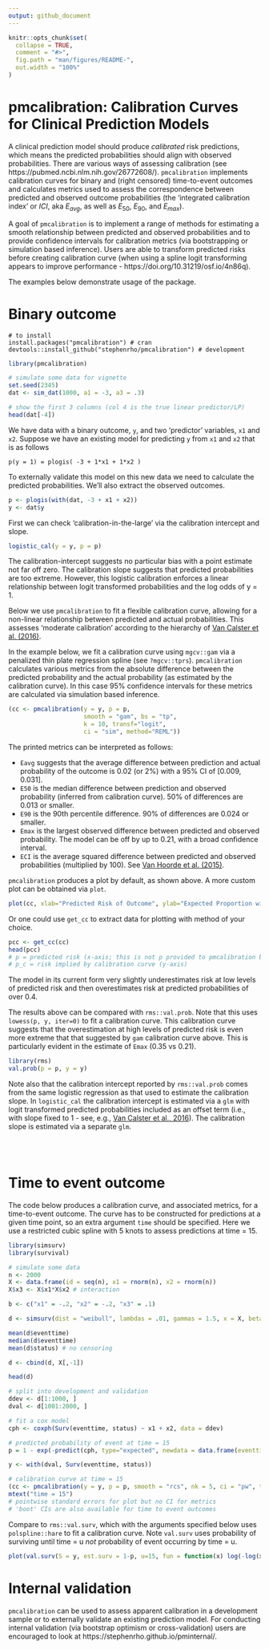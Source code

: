 ```yaml
---
output: github_document
---
```


<!-- README.md is generated from README.Rmd. Please edit that file -->

```r
knitr::opts_chunk$set(
  collapse = TRUE,
  comment = "#>",
  fig.path = "man/figures/README-",
  out.width = "100%"
)
```

# pmcalibration: Calibration Curves for Clinical Prediction Models

A clinical prediction model should produce *calibrated* risk predictions, which means the predicted probabilities should align with observed probabilities. There are various ways of assessing calibration (see https://pubmed.ncbi.nlm.nih.gov/26772608/). `pmcalibration` implements calibration curves for binary and (right censored) time-to-event outcomes and calculates metrics used to assess the correspondence between predicted and observed outcome probabilities (the 'integrated calibration index' or $ICI$, aka $E_{avg}$, as well as $E_{50}$, $E_{90}$, and $E_{max}$).

A goal of `pmcalibration` is to implement a range of methods for estimating a smooth relationship between predicted and observed probabilities and to provide confidence intervals for calibration metrics (via bootstrapping or simulation based inference). Users are able to transform predicted risks before creating calibration curve (when using a spline logit transforming appears to improve performance - https://doi.org/10.31219/osf.io/4n86q).

The examples below demonstrate usage of the package.

# Binary outcome

```
# to install
install.packages("pmcalibration") # cran
devtools::install_github("stephenrho/pmcalibration") # development
```

```r
library(pmcalibration)

# simulate some data for vignette
set.seed(2345)
dat <- sim_dat(1000, a1 = -3, a3 = .3)

# show the first 3 columns (col 4 is the true linear predictor/LP)
head(dat[-4])
```

We have data with a binary outcome, `y`, and two 'predictor' variables, `x1` and `x2`. Suppose we have an existing model for predicting `y` from `x1` and `x2` that is as follows

```
p(y = 1) = plogis( -3 + 1*x1 + 1*x2 )
```

To externally validate this model on this new data we need to calculate the predicted probabilities. We'll also extract the observed outcomes.

```r
p <- plogis(with(dat, -3 + x1 + x2))
y <- dat$y
```

First we can check 'calibration-in-the-large' via the calibration intercept and slope. 

```r
logistic_cal(y = y, p = p)
```

The calibration-intercept suggests no particular bias with a point estimate not far off zero. The calibration slope suggests that predicted probabilities are too extreme. However, this logistic calibration enforces a linear relationship between logit transformed probabilities and the log odds of y = 1. 

Below we use `pmcalibration` to fit a flexible calibration curve, allowing for a non-linear relationship between predicted and actual probabilities. This assesses 'moderate calibration' according to the hierarchy of [Van Calster et al. (2016)](https://pubmed.ncbi.nlm.nih.gov/26772608/).

In the example below, we fit a calibration curve using `mgcv::gam` via a penalized thin plate regression spline (see `?mgcv::tprs`). `pmcalibration` calculates various metrics from the absolute difference between the predicted probability and the actual probability (as estimated by the calibration curve). In this case 95% confidence intervals for these metrics are calculated via simulation based inference. 

```r
(cc <- pmcalibration(y = y, p = p, 
                     smooth = "gam", bs = "tp", 
                     k = 10, transf="logit",
                     ci = "sim", method="REML"))

```
 
The printed metrics can be interpreted as follows: 

- `Eavg` suggests that the average difference between prediction and actual probability of the outcome is 0.02 (or 2%) with a 95% CI of [0.009, 0.031].
- `E50` is the median difference between prediction and observed probability (inferred from calibration curve). 50% of differences are 0.013 or smaller.
- `E90` is the 90th percentile difference. 90% of differences are 0.024 or smaller. 
- `Emax` is the largest observed difference between predicted and observed probability. The model can be off by up to 0.21, with a broad confidence interval.
- `ECI` is the average squared difference between predicted and observed probabilities (multiplied by 100). See [Van Hoorde et al. (2015)](https://pubmed.ncbi.nlm.nih.gov/25579635/).

`pmcalibration` produces a plot by default, as shown above. A more custom plot can be obtained via `plot`.

```r
plot(cc, xlab="Predicted Risk of Outcome", ylab="Expected Proportion with Outcome", fillcol = "blue", ideallty = 0)
```

Or one could use `get_cc` to extract data for plotting with method of your choice.

```r

pcc <- get_cc(cc)
head(pcc) 
# p = predicted risk (x-axis; this is not p provided to pmcalibration but is determined by eval)
# p_c = risk implied by calibration curve (y-axis)

```

The model in its current form very slightly underestimates risk at low levels of predicted risk and then overestimates risk at predicted probabilities of over 0.4.

The results above can be compared with `rms::val.prob`. Note that this uses `lowess(p, y, iter=0)` to fit a calibration curve. This calibration curve suggests that the overestimation at high levels of predicted risk is even more extreme that that suggested by `gam` calibration curve above. This is particularly evident in the estimate of `Emax` (0.35 vs 0.21). 

```r
library(rms)
val.prob(p = p, y = y)
```

Note also that the calibration intercept reported by `rms::val.prob` comes from the same logistic regression as that used to estimate the calibration slope. In `logistic_cal` the calibration intercept is estimated via a `glm` with logit transformed predicted probabilities included as an offset term (i.e., with slope fixed to 1 - see, e.g., [Van Calster et al., 2016](https://pubmed.ncbi.nlm.nih.gov/26772608/)). The calibration slope is estimated via a separate `glm`.

\
\

# Time to event outcome

The code below produces a calibration curve, and associated metrics, for a time-to-event outcome. The curve has to be constructed for predictions at a given time point, so an extra argument `time` should be specified. Here we use a restricted cubic spline with 5 knots to assess predictions at time = 15.

```r
library(simsurv)
library(survival)

# simulate some data
n <- 2000
X <- data.frame(id = seq(n), x1 = rnorm(n), x2 = rnorm(n))
X$x3 <- X$x1*X$x2 # interaction

b <- c("x1" = -.2, "x2" = -.2, "x3" = .1)

d <- simsurv(dist = "weibull", lambdas = .01, gammas = 1.5, x = X, betas = b, seed = 246)

mean(d$eventtime)
median(d$eventtime)
mean(d$status) # no censoring

d <- cbind(d, X[,-1])

head(d)

# split into development and validation
ddev <- d[1:1000, ]
dval <- d[1001:2000, ]

# fit a cox model
cph <- coxph(Surv(eventtime, status) ~ x1 + x2, data = ddev)

# predicted probability of event at time = 15
p = 1 - exp(-predict(cph, type="expected", newdata = data.frame(eventtime=15, status=1, x1=dval$x1, x2=dval$x2)))

y <- with(dval, Surv(eventtime, status))

# calibration curve at time = 15
(cc <- pmcalibration(y = y, p = p, smooth = "rcs", nk = 5, ci = "pw", time = 15))
mtext("time = 15")
# pointwise standard errors for plot but no CI for metrics
# 'boot' CIs are also available for time to event outcomes

```

Compare to `rms::val.surv`, which with the arguments specified below uses `polspline::hare` to fit a calibration curve. Note `val.surv` uses probability of surviving until time = u *not* probability of event occurring by time = u.

```r
plot(val.surv(S = y, est.surv = 1-p, u=15, fun = function(x) log(-log(x))))
```

# Internal validation

`pmcalibration` can be used to assess apparent calibration in a development sample or to externally validate an existing prediction model. For conducting internal validation (via bootstrap optimism or cross-validation) users are encouraged to look at https://stephenrho.github.io/pminternal/.

\
\
\
